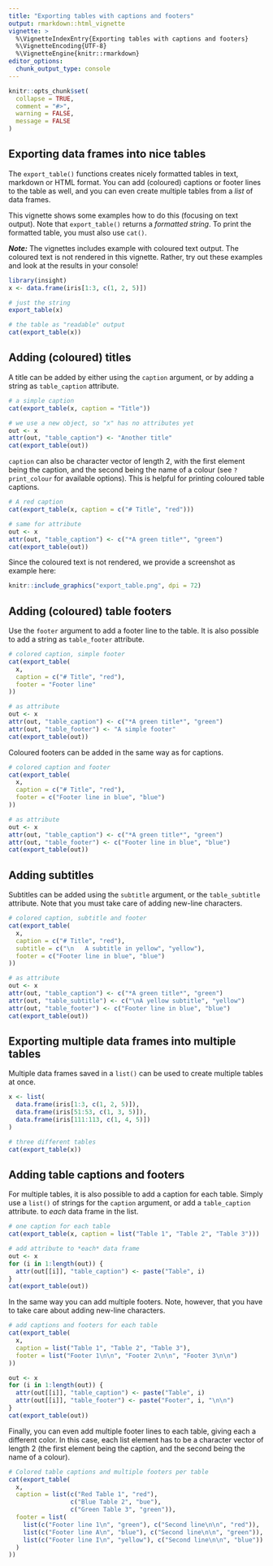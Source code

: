```yaml
---
title: "Exporting tables with captions and footers"
output: rmarkdown::html_vignette
vignette: >
  %\VignetteIndexEntry{Exporting tables with captions and footers}
  %\VignetteEncoding{UTF-8}
  %\VignetteEngine{knitr::rmarkdown}
editor_options: 
  chunk_output_type: console
---
```


```r
knitr::opts_chunk$set(
  collapse = TRUE,
  comment = "#>",
  warning = FALSE,
  message = FALSE
)
```

## Exporting data frames into nice tables

The `export_table()` functions creates nicely formatted tables in text, markdown or HTML format. You can add (coloured) captions or footer lines to the table as well, and you can even create multiple tables from a *list* of data frames.

This vignette shows some examples how to do this (focusing on text output). Note that `export_table()` returns a *formatted string*. To print the formatted table, you must also use `cat()`.

***Note:*** The vignettes includes example with coloured text output. The coloured text is not rendered in this vignette. Rather, try out these examples and look at the results in your console!

```r
library(insight)
x <- data.frame(iris[1:3, c(1, 2, 5)])

# just the string
export_table(x)

# the table as "readable" output
cat(export_table(x))
```

## Adding (coloured) titles

A title can be added by either using the `caption` argument, or by adding a string as `table_caption` attribute.

```r
# a simple caption
cat(export_table(x, caption = "Title"))

# we use a new object, so "x" has no attributes yet
out <- x
attr(out, "table_caption") <- "Another title"
cat(export_table(out))
```

`caption` can also be character vector of length 2, with the first element being the caption, and the second being the name of a colour (see `?print_colour` for available options). This is helpful for printing coloured table captions.

```r
# A red caption
cat(export_table(x, caption = c("# Title", "red")))

# same for attribute
out <- x
attr(out, "table_caption") <- c("*A green title*", "green")
cat(export_table(out))
```

Since the coloured text is not rendered, we provide a screenshot as example here:

```r
knitr::include_graphics("export_table.png", dpi = 72)
```


## Adding (coloured) table footers

Use the `footer` argument to add a footer line to the table. It is also possible to add a string as `table_footer` attribute. 

```r
# colored caption, simple footer
cat(export_table(
  x, 
  caption = c("# Title", "red"),
  footer = "Footer line"
))

# as attribute
out <- x
attr(out, "table_caption") <- c("*A green title*", "green")
attr(out, "table_footer") <- "A simple footer"
cat(export_table(out))
```

Coloured footers can be added in the same way as for captions.

```r
# colored caption and footer
cat(export_table(
  x, 
  caption = c("# Title", "red"),
  footer = c("Footer line in blue", "blue")
))

# as attribute
out <- x
attr(out, "table_caption") <- c("*A green title*", "green")
attr(out, "table_footer") <- c("Footer line in blue", "blue")
cat(export_table(out))
```

## Adding subtitles

Subtitles can be added using the `subtitle` argument, or the `table_subtitle` attribute. Note that you must take care of adding new-line characters.

```r
# colored caption, subtitle and footer
cat(export_table(
  x, 
  caption = c("# Title", "red"),
  subtitle = c("\n   A subtitle in yellow", "yellow"),
  footer = c("Footer line in blue", "blue")
))

# as attribute
out <- x
attr(out, "table_caption") <- c("*A green title*", "green")
attr(out, "table_subtitle") <- c("\nA yellow subtitle", "yellow")
attr(out, "table_footer") <- c("Footer line in blue", "blue")
cat(export_table(out))
```

## Exporting multiple data frames into multiple tables

Multiple data frames saved in a `list()` can be used to create multiple tables at once.

```r
x <- list(
  data.frame(iris[1:3, c(1, 2, 5)]),
  data.frame(iris[51:53, c(1, 3, 5)]),
  data.frame(iris[111:113, c(1, 4, 5)])
)

# three different tables
cat(export_table(x))
```

## Adding table captions and footers

For multiple tables, it is also possible to add a caption for each table. Simply use a `list()` of strings for the `caption` argument, or add a `table_caption` attribute. to *each* data frame in the list.

```r
# one caption for each table
cat(export_table(x, caption = list("Table 1", "Table 2", "Table 3")))

# add attribute to *each* data frame
out <- x
for (i in 1:length(out)) {
  attr(out[[i]], "table_caption") <- paste("Table", i)
}
cat(export_table(out))
```

In the same way you can add multiple footers. Note, however, that you have to take care about adding new-line characters.

```r
# add captions and footers for each table
cat(export_table(
  x, 
  caption = list("Table 1", "Table 2", "Table 3"),
  footer = list("Footer 1\n\n", "Footer 2\n\n", "Footer 3\n\n")
))

out <- x
for (i in 1:length(out)) {
  attr(out[[i]], "table_caption") <- paste("Table", i)
  attr(out[[i]], "table_footer") <- paste("Footer", i, "\n\n")
}
cat(export_table(out))
```

Finally, you can even add multiple footer lines to each table, giving each a different color. In this case, each list element has to be a character vector of length 2 (the first element being the caption, and the second being the name of a colour).

```r
# Colored table captions and multiple footers per table
cat(export_table(
  x, 
  caption = list(c("Red Table 1", "red"),
                 c("Blue Table 2", "bue"),
                 c("Green Table 3", "green")),
  footer = list(
    list(c("Footer line 1\n", "green"), c("Second line\n\n", "red")),
    list(c("Footer line A\n", "blue"), c("Second line\n\n", "green")),
    list(c("Footer line I\n", "yellow"), c("Second line\n\n", "blue"))
  )
))
```
